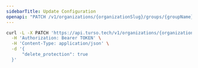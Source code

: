 ```yaml
---
sidebarTitle: Update Configuration
openapi: "PATCH /v1/organizations/{organizationSlug}/groups/{groupName}/configuration"
---
```


<RequestExample>

```bash cURL
curl -L -X PATCH 'https://api.turso.tech/v1/organizations/{organizationSlug}/groups/{groupName}/configuration' \
  -H 'Authorization: Bearer TOKEN' \
  -H 'Content-Type: application/json' \
  -d '{
      "delete_protection": true
  }'
```

</RequestExample>
